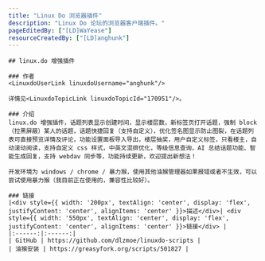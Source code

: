 ```yaml
---
title: "Linux Do 浏览器插件"
description: "Linux Do 论坛的浏览器客户端插件。"
pageEditedBy: ["[LD]WaYease"]
resourceCreatedBy: ["[LD]anghunk"]
---
```



<StandardLayout>

    ## linux.do 增强插件

    ### 作者
    <LinuxdoUserLink linuxdoUsername="anghunk"/>

    详情见<LinuxdoTopicLink linuxdoTopicId="170951"/>。

    ### 介绍
    linux.do 增强插件，话题列表显示创建时间，显示楼层数，新标签页打开话题，强制 block（拉黑屏蔽）某人的话题，话题快捷回复（支持自定义），优化签名图显示防止图裂，在话题列表可直接预览详情及评论，功能设置面板导入导出，楼层抽奖，用户自定义标签，只看楼主，自动滚动阅读，支持自定义 css 样式，中英文混排优化，等级信息查询，AI 总结话题功能、智能生成回复，支持 webdav 同步等，功能持续更新，欢迎提出新想法！

    开发环境为 windows / chrome / 暴力猴，使用其他油猴管理器如果报错或者不生效，可以尝试使用暴力猴（我目前正在使用的，兼容性比较好）。

    ### 链接
    |<div style={{ width: '200px', textAlign: 'center', display: 'flex', justifyContent: 'center', alignItems: 'center' }}>描述</div>| <div style={{ width: '550px', textAlign: 'center', display: 'flex', justifyContent: 'center', alignItems: 'center' }}>链接</div> |
    |:------:|:------:|
    | GitHub | https://github.com/dlzmoe/linuxdo-scripts |
    | 油猴安装 | https://greasyfork.org/scripts/501827 |

</StandardLayout>
